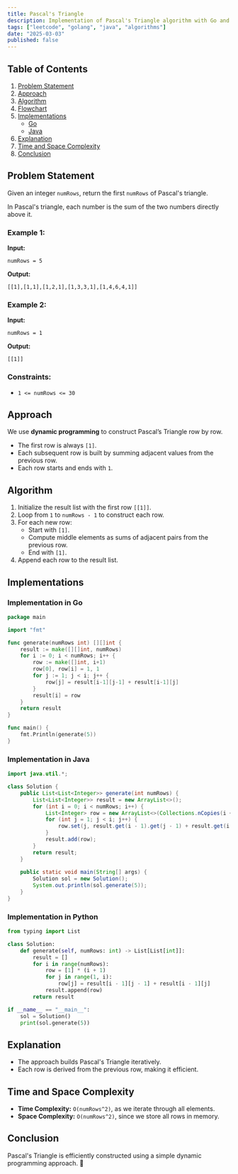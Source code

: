 ```yaml
---
title: Pascal's Triangle
description: Implementation of Pascal's Triangle algorithm with Go and Java.
tags: ["leetcode", "golang", "java", "algorithms"]
date: "2025-03-03"
published: false
---
```


## Table of Contents

1. [Problem Statement](#problem-statement)
2. [Approach](#approach)
3. [Algorithm](#algorithm)
4. [Flowchart](#flowchart)
5. [Implementations](#implementations)
   - [Go](#implementation-in-go)
   - [Java](#implementation-in-java)
6. [Explanation](#explanation)
7. [Time and Space Complexity](#time-and-space-complexity)
8. [Conclusion](#conclusion)

## Problem Statement

Given an integer `numRows`, return the first `numRows` of Pascal's triangle.

In Pascal's triangle, each number is the sum of the two numbers directly above it.

### Example 1:

**Input:**
```
numRows = 5
```
**Output:**
```
[[1],[1,1],[1,2,1],[1,3,3,1],[1,4,6,4,1]]
```

### Example 2:

**Input:**
```
numRows = 1
```
**Output:**
```
[[1]]
```

### Constraints:

- `1 <= numRows <= 30`

## Approach

We use **dynamic programming** to construct Pascal’s Triangle row by row.

- The first row is always `[1]`.
- Each subsequent row is built by summing adjacent values from the previous row.
- Each row starts and ends with `1`.

## Algorithm

1. Initialize the result list with the first row `[[1]]`.
2. Loop from `1` to `numRows - 1` to construct each row.
3. For each new row:
   - Start with `[1]`.
   - Compute middle elements as sums of adjacent pairs from the previous row.
   - End with `[1]`.
4. Append each row to the result list.

## Implementations

### Implementation in Go

```go
package main

import "fmt"

func generate(numRows int) [][]int {
    result := make([][]int, numRows)
    for i := 0; i < numRows; i++ {
        row := make([]int, i+1)
        row[0], row[i] = 1, 1
        for j := 1; j < i; j++ {
            row[j] = result[i-1][j-1] + result[i-1][j]
        }
        result[i] = row
    }
    return result
}

func main() {
    fmt.Println(generate(5))
}
```

### Implementation in Java

```java
import java.util.*;

class Solution {
    public List<List<Integer>> generate(int numRows) {
        List<List<Integer>> result = new ArrayList<>();
        for (int i = 0; i < numRows; i++) {
            List<Integer> row = new ArrayList<>(Collections.nCopies(i + 1, 1));
            for (int j = 1; j < i; j++) {
                row.set(j, result.get(i - 1).get(j - 1) + result.get(i - 1).get(j));
            }
            result.add(row);
        }
        return result;
    }
    
    public static void main(String[] args) {
        Solution sol = new Solution();
        System.out.println(sol.generate(5));
    }
}
```


### Implementation in Python

```python
from typing import List

class Solution:
    def generate(self, numRows: int) -> List[List[int]]:
        result = []
        for i in range(numRows):
            row = [1] * (i + 1)
            for j in range(1, i):
                row[j] = result[i - 1][j - 1] + result[i - 1][j]
            result.append(row)
        return result

if __name__ == "__main__":
    sol = Solution()
    print(sol.generate(5))
```





## Explanation

- The approach builds Pascal's Triangle iteratively.
- Each row is derived from the previous row, making it efficient.

## Time and Space Complexity

- **Time Complexity:** `O(numRows^2)`, as we iterate through all elements.
- **Space Complexity:** `O(numRows^2)`, since we store all rows in memory.

## Conclusion

Pascal's Triangle is efficiently constructed using a simple dynamic programming approach. 🚀

